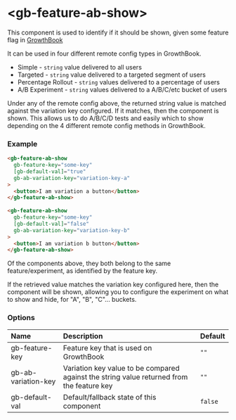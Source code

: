 # &lt;gb-feature-ab-show&gt;

This component is used to identify if it should be shown, given some feature flag in [GrowthBook](https://www.growthbook.io/)

It can be used in four different remote config types in GrowthBook. 
- Simple - `string` value delivered to all users
- Targeted - `string` value delivered to a targeted segment of users
- Percentage Rollout - `string` values delivered to a percentage of users
- A/B Experiment - `string` values delivered to a A/B/C/etc bucket of users

Under any of the remote config above, the returned string value is matched against the variation key configured. If it matches, then the component is shown. This allows us to do A/B/C/D tests and easily which to show depending on the 4 different remote config methods in GrowthBook.

### Example
```html
<gb-feature-ab-show
  gb-feature-key="some-key"
  [gb-default-val]="true"
  gb-ab-variation-key="variation-key-a"
>
  <button>I am variation a button</button>  
</gb-feature-ab-show>
  
<gb-feature-ab-show
  gb-feature-key="some-key"
  [gb-default-val]="false"
  gb-ab-variation-key="variation-key-b"
>
  <button>I am variation b button</button>  
</gb-feature-ab-show>
```

Of the components above, they both belong to the same feature/experiment, as identified by the feature key.

If the retrieved value matches the variation key configured here, then the component will be shown, allowing you to configure the experiment on what to show and hide, for "A", "B", "C"... buckets.

### Options
|         Name        |                                        Description                                        | Default |
|:--------------------|:------------------------------------------------------------------------------------------|:--------|
| gb-feature-key      | Feature key that is used on GrowthBook                                                    | `""`    |
| gb-ab-variation-key | Variation key value to be compared against the string value returned from the feature key | `""`    |
| gb-default-val      | Default/fallback state of this component                                                  | `false` |
